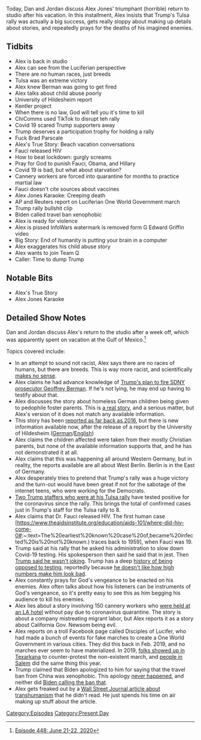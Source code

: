 {{DEFAULTSORT:
    #_EPISODE_0448:June 21-22, 2020
}}{{Episode
    | title             = June 21-22, 2020
    | caption           = [https://knowledgefight.libsyn.com/448-june-21-22-2020 Listen to this episode on Libsyn]
    | episodeNumber     = 448
    | length            = 01:46:29
    | airDate           = June 24, 2020
    | coverageStartDate = June 21, 2020
    | coverageEndDate   = June 22, 2020
    | episodeType       = [[:Category:Present Day|Present Day]]
    | appearance        = [[Geoffrey Berman]], [[Brad Parscale]], [[Anthony Fauci]], [[Joe Biden]], [[G Edward Griffin]]
    | previousEpisode   = [[447: Bill Cooper Covers OKC Part 2]]
    | nextEpisode       = [[449: June 23-24, 2020]]
}}

{{Stub}}

Today, Dan and Jordan discuss Alex Jones' triumphant (horrible) return to studio after his vacation. In this installment, Alex insists that Trump's Tulsa rally was actually a big success, gets really sloppy about making up details about stories, and repeatedly prays for the deaths of his imagined enemies.

==Tidbits==

*Alex is back in studio
*Alex can see from the Luciferian perspective
*There are no human races, just breeds
*Tulsa was an extreme victory
*Alex knew Berman was going to get fired
*Alex talks about child abuse poorly
*University of Hildesheim report
*Kentler project
*When there is no law, God will tell you it's time to kill
*ChiComms used TikTok to disrupt teh rally
*Covid 19 scared Trump supporters away
*Trump deserves a participation trophy for holding a rally
*Fuck Brad Parscale
*Alex's True Story: Beach vacation conversations
*Fauci released HIV
*How to beat lockdown: gurgly screams
*Pray for God to punish Fauci, Obama, and Hillary
*Covid 19 is bad, but what about starvation?
*Cannery workers are forced into quarantine for months to practice martial law
*Fauci doesn't cite sources about vaccines
*Alex Jones Karaoke: Creeping death
*AP and Reuters report on Luciferian One World Government march
*Trump rally bullshit clip
*Biden called travel ban xenophobic
*Alex is ready for violence
*Alex is pissed InfoWars watermark is removed form G Edward Griffin video
*Big Story: End of humanity is putting your brain in a computer
*Alex exaggerates his child abuse story
*Alex wants to join Team Q
*Caller: Time to dump Trump

==Notable Bits==

*Alex's True Story
*Alex Jones Karaoke

==Detailed Show Notes==

Dan and Jordan discuss Alex's return to the studio after a week off, which was apparently spent on vacation at the Gulf of Mexico.<ref>[https://knowledgefight.com/research/2020/6/23/episode-448-june-21-22-2020 Episode 448: June 21-22, 2020]</ref>

Topics covered include:

*In an attempt to sound not racist, Alex says there are no races of humans, but there are breeds. This is way more racist, and scientifically [https://evolution-outreach.biomedcentral.com/articles/10.1186/s12052-019-0109-y makes no sense].
*Alex claims he had advance knowledge of [https://www.npr.org/2020/06/20/881148365/geoffrey-berman-u-s-attorney-who-prosecuted-trump-allies-says-he-wont-quit Trump's plan to fire SDNY prosecutor Geoffrey Berman]. If he's not lying, he may end up having to testify about that.
*Alex discusses the story about homeless German children being given to pedophile foster parents. This is [https://www.dw.com/en/germany-allowed-pedophiles-to-foster-children/a-53839291 a real story], and a serious matter, but Alex's version of it does not match any available information.
*This story has been [https://www.irishtimes.com/life-and-style/health-family/germany-s-secret-paedophilia-experiment-1.2897942 reported as far back as 2016], but there is new information available now, after the release of a report by the University of Hildesheim ([https://hildok.bsz-bw.de/frontdoor/index/index/searchtype/latest/docId/1092/start/0/rows/1 German]/[https://scholar.googleusercontent.com/scholar?as_sdt=0%2C14&as_yhi=2020&as_ylo=2020&hl=en&q=cache%3Aled2SuL_HqsJ%3Ascholar.google.com%2F English])
*Alex claims the children affected were taken from their mostly Christian parents, but none of the available information supports that, and he has not demonstrated it at all.
*Alex claims that this was happening all around Western Germany, but in reality, the reports available are all about West Berlin. Berlin is in the East of Germany.
*Alex desperately tries to pretend that Trump's rally was a huge victory and the turn-out would have been great if not for the sabotage of the internet teens, who were working for the Democrats.
*[https://www.cnn.com/2020/06/22/politics/two-staffers-coronavirus-trump-rally/index.html Two Trump staffers who were at his Tulsa rally] have tested positive for the coronavirus since the rally. This brings the total of confirmed cases just in Trump's staff for the Tulsa rally to 8.
*Alex claims that Dr. Fauci released HIV. The first human case [https://www.theaidsinstitute.org/education/aids-101/where-did-hiv-come-0#:~:text=The%20earliest%20known%20case%20of,became%20infected%20is%20not%20known.) traces back to 1959], when Fauci was 19.
*Trump said at his rally that he asked his administration to slow down Covid-19 testing. His spokesperson then said he said that in jest. Then [https://www.cnn.com/videos/politics/2020/06/23/donald-trump-i-dont-kid-contradicts-officials-joke-bash-crn-sot-vpx.cnn Trump said he wasn't joking]. Trump has a deep [https://thehill.com/homenews/administration/497846-trump-says-testing-may-be-frankly-overrated history of being opposed to testing], reportedly because [https://www.rollingstone.com/politics/politics-news/trump-coronavirus-testing-reelection-966872/ he doesn't like how high numbers make him look bad].
*Alex constantly prays for God's vengeance to be enacted on his enemies. Alex often talks about how his listeners can be instruments of God's vengeance, so it's pretty easy to see this as him begging his audience to kill his enemies.
*Alex lies about a story involving 150 cannery workers who [https://ktla.com/news/local-news/150-cannery-workers-are-in-forced-quarantine-at-l-a-hotel-without-pay-suit-claims/ were held at an LA hotel] without pay due to coronavirus quarantine. The story is about a company mistreating migrant labor, but Alex reports it as a story about California Gov. Newsom being evil.
*Alex reports on a troll Facebook page called Disciples of Lucifer, who had made a bunch of events for fake marches to create a One World Government in various cities. They did this back in Feb. 2019, and no marches ever seem to have materialized. In 2019, [https://texarkanafyi.com/only-christians-show-up-for-planned-luciferian-march-in-texarkana/ folks showed up in Texarkana] to counter-protest the non-existent march, and [https://ranchmatterscrr.com/luciferian-march-salem-oregon/ people in Salem] did the same thing this year.
*Trump claimed that Biden apologized to him for saying that the travel ban from China was xenophobic. This apology [https://www.statesman.com/news/20200505/fact-check-did-biden-send-trump-apology-letter-over-china-ban never happened], and neither did [https://www.politifact.com/factchecks/2020/mar/27/donald-trump/fact-checking-whether-biden-called-trump-xenophobi/ Biden calling the ban that].
*Alex gets freaked out by a [https://www.wsj.com/articles/looking-forward-to-the-end-of-humanity-11592625661 Wall Street Journal article about transhumanism] that he didn't read. He just spends his time on air making up stuff about the article.

[[Category:Episodes]]
[[Category:Present Day]]
